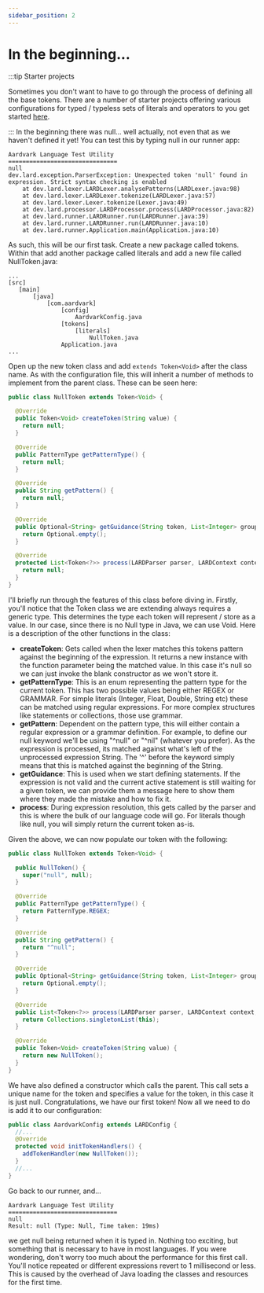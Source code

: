 ```yaml
---
sidebar_position: 2
---
```

# In the beginning...
:::tip Starter projects

Sometimes you don't want to have to go through the process of defining all the base tokens. There are a number
of starter projects offering various configurations for typed / typeless sets of literals and operators to you
get started [here](blah).

:::
In the beginning there was null... well actually, not even that as we haven't defined it yet! You can test this by
typing null in our runner app:
```
Aardvark Language Test Utility
===============================
null
dev.lard.exception.ParserException: Unexpected token 'null' found in expression. Strict syntax checking is enabled
	at dev.lard.lexer.LARDLexer.analysePatterns(LARDLexer.java:98)
	at dev.lard.lexer.LARDLexer.tokenize(LARDLexer.java:57)
	at dev.lard.lexer.Lexer.tokenize(Lexer.java:49)
	at dev.lard.processor.LARDProcessor.process(LARDProcessor.java:82)
	at dev.lard.runner.LARDRunner.run(LARDRunner.java:39)
	at dev.lard.runner.LARDRunner.run(LARDRunner.java:10)
	at dev.lard.runner.Application.main(Application.java:10)
```
As such, this will be our first task. Create a new package called tokens. Within that add another package called
literals and add a new file called NullToken.java:
```
...
[src]
   [main]
       [java]
           [com.aardvark]
               [config]
                   AardvarkConfig.java
               [tokens]
                   [literals]
                       NullToken.java
               Application.java
...
```
Open up the new token class and add ``extends Token<Void>`` after the class name. As with the configuration file,
this will inherit a number of methods to implement from the parent class. These can be seen here:
```java
public class NullToken extends Token<Void> {

  @Override
  public Token<Void> createToken(String value) {
    return null;
  }

  @Override
  public PatternType getPatternType() {
    return null;
  }

  @Override
  public String getPattern() {
    return null;
  }

  @Override
  public Optional<String> getGuidance(String token, List<Integer> groupsCount) {
    return Optional.empty();
  }

  @Override
  protected List<Token<?>> process(LARDParser parser, LARDContext context, LARDConfig config) {
    return null;
  }
}
```
I'll briefly run through the features of this class before diving in. Firstly, you'll notice that the Token class
we are extending always requires a generic type. This determines the type each token will represent / store as a value.
In our case, since there is no Null type in Java, we can use Void. Here is a description of the other functions in
the class:
- **createToken**: Gets called when the lexer matches this tokens pattern against the beginning of the expression. It
  returns a new instance with the function parameter being the matched value. In this case it's null so we can just invoke
  the blank constructor as we won't store it.
- **getPatternType**: This is an enum representing the pattern type for the current token. This has two possible values
  being either REGEX or GRAMMAR. For simple literals (Integer, Float, Double, String etc) these can be matched using
  regular expressions. For more complex structures like statements or collections, those use grammar.
- **getPattern**: Dependent on the pattern type, this will either contain a regular expression or a grammar definition.
  For example, to define our null keyword we'll be using "^null" or "^nil" (whatever you prefer). As the expression is
  processed, its matched against what's left of the unprocessed expression String. The '^' before the keyword simply
  means that this is matched against the beginning of the String.
- **getGuidance**: This is used when we start defining statements. If the expression is not valid and the current active
  statement is still waiting for a given token, we can provide them a message here to show them where they made the mistake
  and how to fix it.
- **process**: During expression resolution, this gets called by the parser and this is where the bulk of our language
  code will go. For literals though like null, you will simply return the current token as-is.

Given the above, we can now populate our token with the following:
```java
public class NullToken extends Token<Void> {

  public NullToken() {
    super("null", null);
  }

  @Override
  public PatternType getPatternType() {
    return PatternType.REGEX;
  }

  @Override
  public String getPattern() {
    return "^null";
  }

  @Override
  public Optional<String> getGuidance(String token, List<Integer> groupsCount) {
    return Optional.empty();
  }

  @Override
  public List<Token<?>> process(LARDParser parser, LARDContext context, LARDConfig config) {
    return Collections.singletonList(this);
  }

  @Override
  public Token<Void> createToken(String value) {
    return new NullToken();
  }
}
```
We have also defined a constructor which calls the parent. This call sets a unique name for the token and specifies a
value for the token, in this case it is just null. Congratulations, we have our first token! Now all we need to do is
add it to our configuration:
```java
public class AardvarkConfig extends LARDConfig {
  //...
  @Override
  protected void initTokenHandlers() {
    addTokenHandler(new NullToken());
  }
  //...
}
```
Go back to our runner, and...
```
Aardvark Language Test Utility
===============================
null
Result: null (Type: Null, Time taken: 19ms)
```
we get null being returned when it is typed in. Nothing too exciting, but something that is necessary to have in most
languages. If you were wondering, don't worry too much about the performance for this first call. You'll notice
repeated or different expressions revert to 1 millisecond or less. This is caused by the overhead of Java loading
the classes and resources for the first time.